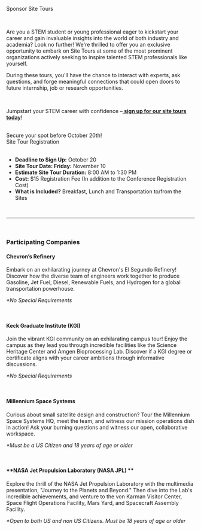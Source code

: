 
<SiteLayout title="Sponsor Site Tours">

<div className="border-b-4 border-sky border-solid pb-4 mb-4 text-center">
  <p className="text-5xl font-display font-black">Sponsor Site Tours</p>
</div>
<br />

Are you a STEM student or young professional eager to kickstart your career and
gain invaluable insights into the world of both industry and academia? Look no
further! We're thrilled to offer you an exclusive opportunity to embark on Site
Tours at some of the most prominent organizations actively seeking to inspire
talented STEM professionals like yourself.

During these tours, you'll have the chance to interact with experts, ask
questions, and forge meaningful connections that could open doors to future
internship, job or research opportunities.

<br />

Jumpstart your STEM career with confidence
–<a href="https://whova.com/portal/registration/ostem_202311/585e1mby" target="_blank">
**sign up for our site tours today**</a>!

<br />

<div className="my-2 flex flex-col items-center">
  <div className="text-purple text-2xl mb-2">
    Secure your spot before October 20th!
  </div>
  <div className="my-1 sm:mx-2">
    <CTAButton onClick="https://whova.com/portal/registration/ostem_202311/">
      Site Tour Registration
    </CTAButton>
  </div>
</div>

<br />

- **Deadline to Sign Up:** October 20
- **Site Tour Date: Friday:** November 10
- **Estimate Site Tour Duration:** 8:00 AM to 1:30 PM
- **Cost:** $15 Registration Fee (In addition to the Conference Registration
  Cost)
- **What is Included?** Breakfast, Lunch and Transportation to/from the Sites

<br />
<hr />
<br />

<div className="text-ostem-blue">

### **Participating Companies**

</div>

#### **Chevron’s Refinery**

Embark on an exhilarating journey at Chevron's El Segundo Refinery! Discover how
the diverse team of engineers work together to produce Gasoline, Jet Fuel,
Diesel, Renewable Fuels, and Hydrogen for a global transportation powerhouse.

_\*No Special Requirements_

<br />

#### **Keck Graduate Institute (KGI)**

Join the vibrant KGI community on an exhilarating campus tour! Enjoy the campus
as they lead you through incredible facilities like the Science Heritage Center
and Amgen Bioprocessing Lab. Discover if a KGI degree or certificate aligns with
your career ambitions through informative discussions.

_\*No Special Requirements_

<br />

#### **Millennium Space Systems**

Curious about small satellite design and construction? Tour the Millennium Space
Systems HQ, meet the team, and witness our mission operations dish in action!
Ask your burning questions and witness our open, collaborative workspace.

_\*Must be a US Citizen and 18 years of age or older_

<br />

#### **NASA Jet Propulsion Laboratory (NASA JPL) **

Explore the thrill of the NASA Jet Propulsion Laboratory with the multimedia
presentation, "Journey to the Planets and Beyond." Then dive into the Lab's
incredible achievements, and venture to the von Karman Visitor Center, Space
Flight Operations Facility, Mars Yard, and Spacecraft Assembly Facility.

_\*Open to both US and non US Citizens. Must be 18 years of age or older_

<br />

</SiteLayout>
